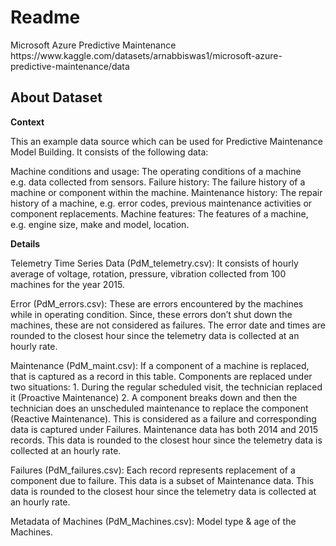 # Readme

Microsoft Azure Predictive Maintenance
https://www.kaggle.com/datasets/arnabbiswas1/microsoft-azure-predictive-maintenance/data

## About Dataset

**Context**

This an example data source which can be used for Predictive Maintenance Model Building. It consists of the following data:

Machine conditions and usage: The operating conditions of a machine e.g. data collected from sensors.
Failure history: The failure history of a machine or component within the machine.
Maintenance history: The repair history of a machine, e.g. error codes, previous maintenance activities or component replacements.
Machine features: The features of a machine, e.g. engine size, make and model, location.

**Details**


Telemetry Time Series Data (PdM_telemetry.csv): It consists of hourly average of voltage, rotation, pressure, vibration collected from 100 machines for the year 2015.

Error (PdM_errors.csv): These are errors encountered by the machines while in operating condition. Since, these errors don't shut down the machines, these are not considered as failures. The error date and times are rounded to the closest hour since the telemetry data is collected at an hourly rate.

Maintenance (PdM_maint.csv): If a component of a machine is replaced, that is captured as a record in this table. Components are replaced under two situations: 1. During the regular scheduled visit, the technician replaced it (Proactive Maintenance) 2. A component breaks down and then the technician does an unscheduled maintenance to replace the component (Reactive Maintenance). This is considered as a failure and corresponding data is captured under Failures. Maintenance data has both 2014 and 2015 records. This data is rounded to the closest hour since the telemetry data is collected at an hourly rate.

Failures (PdM_failures.csv): Each record represents replacement of a component due to failure. This data is a subset of Maintenance data. This data is rounded to the closest hour since the telemetry data is collected at an hourly rate.

Metadata of Machines (PdM_Machines.csv): Model type & age of the Machines.